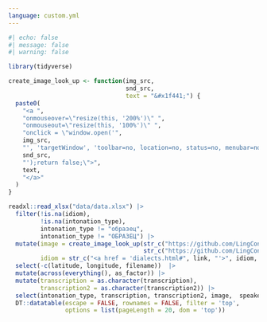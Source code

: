 ```yaml
---
language: custom.yml
---
```


```r
#| echo: false
#| message: false
#| warning: false

library(tidyverse)

create_image_look_up <- function(img_src,
                                 snd_src,
                                 text = "&#x1f441;") {
  paste0(
    "<a ",
    "onmouseover=\"resize(this, '200%')\" ",
    "onmouseout=\"resize(this, '100%')\" ",
    "onclick = \"window.open('",
    img_src,
    "', 'targetWindow', 'toolbar=no, location=no, status=no, menubar=no, scrollbars=yes, resizable=yes, width=1090px, height=550px, top=25px left=120px'); sound_play('",
    snd_src,
    "');return false;\">",
    text,
    "</a>"
  )
}

readxl::read_xlsx("data/data.xlsx") |> 
  filter(!is.na(idiom),
         !is.na(intonation_type),
         intonation_type != "образец",
         intonation_type != "ОБРАЗЕЦ") |> 
  mutate(image = create_image_look_up(str_c("https://github.com/LingConLab/RuDiPro/raw/main/images/", filename, ".png"),
                                      str_c("https://github.com/LingConLab/RuDiPro/raw/main/audio/", filename, ".wav")),
         idiom = str_c("<a href = 'dialects.html#", link, "'>", idiom, "</a>"))  |> 
  select(-c(latitude, longitude, filename))  |> 
  mutate(across(everything(), as_factor)) |> 
  mutate(transcription = as.character(transcription),
         transcription2 = as.character(transcription2)) |> 
  select(intonation_type, transcription, transcription2, image,  speaker, idiom, village, district, region, comment) |> 
  DT::datatable(escape = FALSE, rownames = FALSE, filter = 'top',
                options = list(pageLength = 20, dom = 'top'))
```

<script>
function sound_play(x) {
    var audio = new Audio();
    audio.src = x;
    audio.play();
  }
function resize(elem, percent) { 
  elem.style.fontSize = percent; 
  }
</script>